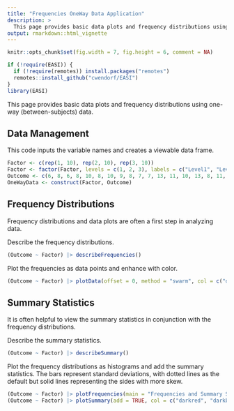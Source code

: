 ```yaml
---
title: "Frequencies OneWay Data Application"
description: >
  This page provides basic data plots and frequency distributions using one-way (between-subjects) data.
output: rmarkdown::html_vignette
---
```


```r
knitr::opts_chunk$set(fig.width = 7, fig.height = 6, comment = NA)
```

```r
if (!require(EASI)) {
  if (!require(remotes)) install.packages("remotes")
  remotes::install_github("cwendorf/EASI")
}
library(EASI)
```

This page provides basic data plots and frequency distributions using one-way (between-subjects) data.

## Data Management

This code inputs the variable names and creates a viewable data frame.
```r
Factor <- c(rep(1, 10), rep(2, 10), rep(3, 10))
Factor <- factor(Factor, levels = c(1, 2, 3), labels = c("Level1", "Level2", "Level3"))
Outcome <- c(6, 8, 6, 8, 10, 8, 10, 9, 8, 7, 7, 13, 11, 10, 13, 8, 11, 14, 12, 11, 9, 16, 11, 12, 15, 13, 9, 14, 11, 10)
OneWayData <- construct(Factor, Outcome)
```

## Frequency Distributions

Frequency distributions and data plots are often a first step in analyzing data.

Describe the frequency distributions.
```r
(Outcome ~ Factor) |> describeFrequencies()
```

Plot the frequencies as data points and enhance with color.
```r
(Outcome ~ Factor) |> plotData(offset = 0, method = "swarm", col = c("darkred", "darkblue", "darkgoldenrod"))
```

## Summary Statistics

It is often helpful to view the summary statistics in conjunction with the frequency distributions.

Describe the summary statistics.
```r
(Outcome ~ Factor) |> describeSummary()
```

Plot the frequency distributions as histograms and add the summary statistics. The bars represent standard deviations, with dotted lines as the default but solid lines representing the sides with more skew.
```r
(Outcome ~ Factor) |> plotFrequencies(main = "Frequencies and Summary Statistics for the Data", col = c("darkred", "darkblue", "darkgoldenrod"))
(Outcome ~ Factor) |> plotSummary(add = TRUE, col = c("darkred", "darkblue", "darkgoldenrod"))
```
